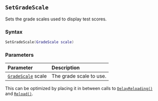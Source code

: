 ::: {.minipage data-latex="{\textwidth}"}
## `SetGradeScale`

Sets the grade scales\index{grade scales} used to display test scores.

### Syntax {-}

``` .lua
SetGradeScale(GradeScale scale)
```

### Parameters {-}

**Parameter** | **Description**
| :-- | :-- |
| [`GradeScale`](#gradescale) scale | The grade scale to use. |

:::: {.tipsection data-latex=""}
This can be optimized by placing it in between calls to [`DelayReloading()`](#batch-delayreloading) and [`Reload()`](#batch-reload).
::::
:::
